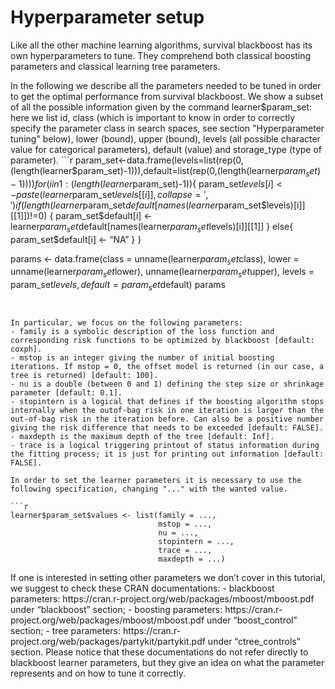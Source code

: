 # Hyperparameter setup
Like all the other machine learning algorithms, survival blackboost has its own hyperparameters to tune.
They comprehend both classical boosting parameters and classical learning tree parameters.

In the following we describe all the parameters needed to be tuned in order to get the optimal performance from survival blackboost.
We show a subset of all the possible information given by the command learner$param_set: here we list  id, class (which is important to know in order to correctly specify the parameter class in search spaces, see section "Hyperparameter tuning" below), lower (bound), upper (bound), levels (all possible character value for categorical parameters), default (value) and storage_type (type of parameter).
```r
param_set<-data.frame(levels=list(rep(0,(length(learner$param_set)-1))),default=list(rep(0,(length(learner$param_set)-1))))
for(i in 1:(length(learner$param_set)-1)){
  param_set$levels[i] <- paste(learner$param_set$levels[[i]], collapse = ', ')
  if(length(learner$param_set$default[names(learner$param_set$levels)[i]][[1]])!=0)
  {
    param_set$default[i] <- learner$param_set$default[names(learner$param_set$levels)[i]][[1]]
  }
  else{
    param_set$default[i] <- "NA"
  }
}

params <- data.frame(class = unname(learner$param_set$class), lower = unname(learner$param_set$lower), unname(learner$param_set$upper), levels = param_set$levels, default = param_set$default)
params
```


In particular, we focus on the following parameters:
- family is a symbolic description of the loss function and corresponding risk functions to be optimized by blackboost [default: coxph].
- mstop is an integer giving the number of initial boosting iterations. If mstop = 0, the offset model is returned (in our case, a tree is returned) [default: 100].
- nu is a double (between 0 and 1) defining the step size or shrinkage parameter [default: 0.1].
- stopintern is a logical that defines if the boosting algorithm stops internally when the outof-bag risk in one iteration is larger than the out-of-bag risk in the iteration before. Can also be a positive number giving the risk difference that needs to be exceeded [default: FALSE].
- maxdepth is the maximum depth of the tree [default: Inf]. 
- trace is a logical triggering printout of status information during the fitting process; it is just for printing out information [default: FALSE].

In order to set the learner parameters it is necessary to use the following specification, changing "..." with the wanted value.

```r
learner$param_set$values <- list(family = ..., 
                                 mstop = ..., 
                                 nu = ..., 
                                 stopintern = ...,
                                 trace = ..., 
                                 maxdepth = ...)
```

If one is interested in setting other parameters we don't cover in this tutorial, we suggest to check these CRAN documentations:
- blackboost parameters: https://cran.r-project.org/web/packages/mboost/mboost.pdf under "blackboost" section;
- boosting parameters: https://cran.r-project.org/web/packages/mboost/mboost.pdf under "boost_control" section;
- tree parameters: https://cran.r-project.org/web/packages/partykit/partykit.pdf under "ctree_controls" section.
Please notice that these documentations do not refer directly to blackboost learner parameters, but they give an idea on what the parameter represents and on how to tune it correctly.